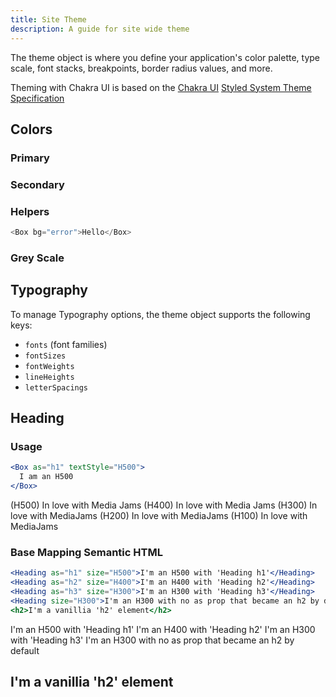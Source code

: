 ```yaml
---
title: Site Theme
description: A guide for site wide theme
---
```


The theme object is where you define your application's color palette, type
scale, font stacks, breakpoints, border radius values, and more.

Theming with Chakra UI is based on the
[Chakra UI](https://chakra-ui.com/docs/theming/theme)
[Styled System Theme Specification](https://system-ui.com/theme/)

## Colors

### Primary

<ColorWrapper>
  <ColorPalettes color="primary" />
</ColorWrapper>

### Secondary

<ColorWrapper>
  <ColorPalettes color="secondary" />
</ColorWrapper>

### Helpers

<ColorWrapper>
  <ColorPalette color="error" name="Error" />
  <ColorPalette color="warning" name="Warning" />
  <ColorPalette color="success" name="Success" />
  <ColorPalette color="link" name="Link" />
  <ColorPalette color="visited" name="Visited" />
</ColorWrapper>

```js
<Box bg="error">Hello</Box>
```

### Grey Scale

<ColorWrapper>
  <ColorPalettes color="gray" />
</ColorWrapper>

## Typography

To manage Typography options, the theme object supports the following keys:

- `fonts` (font families)
- `fontSizes`
- `fontWeights`
- `lineHeights`
- `letterSpacings`

## Heading

### Usage

```jsx
<Box as="h1" textStyle="H500">
  I am an H500
</Box>
```

<Stack spacing={3}>
  <Box as="h1" textStyle="H500">
    (H500) In love with Media Jams
  </Box>
  <Box textStyle="H400">(H400) In love with Media Jams</Box>
  <Box textStyle="H300">(H300) In love with MediaJams</Box>
  <Box textStyle="H200">(H200) In love with MediaJams</Box>
  <Box textStyle="H100">(H100) In love with MediaJams</Box>
</Stack>

### Base Mapping Semantic HTML

```jsx
<Heading as="h1" size="H500">I'm an H500 with 'Heading h1'</Heading>
<Heading as="h2" size="H400">I'm an H400 with 'Heading h2'</Heading>
<Heading as="h3" size="H300">I'm an H300 with 'Heading h3'</Heading>
<Heading size="H300">I'm an H300 with no as prop that became an h2 by default</Heading>
<h2>I'm a vanillia 'h2' element</h2>
```

<Stack spacing={3}>
  <Heading as="h1" size="H500">
    I'm an H500 with 'Heading h1'
  </Heading>
  <Heading as="h2" size="H400">
    I'm an H400 with 'Heading h2'
  </Heading>
  <Heading as="h3" size="H300">
    I'm an H300 with 'Heading h3'
  </Heading>
  <Heading size="H300">
    I'm an H300 with no as prop that became an h2 by default
  </Heading>
  <h2>I'm a vanillia 'h2' element</h2>
</Stack>
